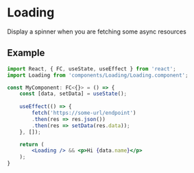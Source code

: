 
<Meta title="Loading" component={Loading} />

# Loading

Display a spinner when you are fetching some async resources

## Example
```jsx
import React, { FC, useState, useEffect } from 'react';
import Loading from 'components/Loading/Loading.component';

const MyComponent: FC<{}> = () => {
    const [data, setData] = useState();
    
    useEffect(() => {
        fetch('https://some-url/endpoint')
        .then(res => res.json())
        .then(res => setData(res.data));
    }, []);

    return (
        <Loading /> && <p>Hi {data.name}</p>
    );
}
```

<Preview>
  <Story name="default">
    <Loading />
  </Story>
</Preview>